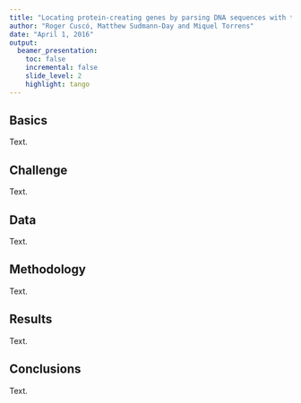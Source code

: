 ```yaml
---
title: "Locating protein-creating genes by parsing DNA sequences with the Viterbi algorithm"
author: "Roger Cuscó, Matthew Sudmann-Day and Miquel Torrens"
date: "April 1, 2016"
output:
  beamer_presentation:
    toc: false
    incremental: false
    slide_level: 2
    highlight: tango
---
```


## Basics

Text.

## Challenge

Text.

## Data

Text.

## Methodology

Text.

## Results

Text.

## Conclusions

Text.
